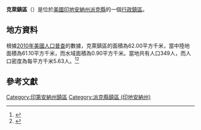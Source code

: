{{noteTA
|G1=USState
|G2=地名
|G3=Unit
}}
{{Infobox settlement
|official_name            = 克萊鎮區
|native_name = Clay Township
|settlement_type          = [[行政鎮區|行政鎮區]]
|image_skyline            = 
|imagesize                = 
|image_map                = Map highlighting Clay Township, Pike County, Indiana.svg
|mapsize                  = 250px
|pushpin_map  =USA Indiana
|pushpin_label = 克萊鎮區
|pushpin_label_position   = top
|pushpin_map_caption      = 克萊鎮區在印地安納州的位置
|subdivision_type         = [[世界政區索引|國家]]
|subdivision_type1        = [[美国州份|州份]]
|subdivision_type2        = [[印地安納州行政区划|縣]]
|subdivision_name         = [[美国|美国]]
|subdivision_name1        = [[印地安納州|印地安納州]]
|subdivision_name2        = [[派克縣_(印地安納州)|派克縣]]
|elevation_ft             = 463
|elevation_m              = 141
|timezone                 = [[北美东部時區|北美东部時區]]
|area_total_km2           = 62.00
|area_land_km2            = 61.10
|area_water_km2           = 0.90
|area_total_sq_mi         = 
|area_land_sq_mi          = 
|area_water_sq_mi         = 
|population_as_of         = [[2010年美國人口普查|2010]]
|population_footnotes     = 
|population_total         = 349
|population_density_km2   = auto
|population_density_sq_mi = auto
|utc_offset               = -5
|coordinates              = {{coord|38|29|24|N|87|25|30|W|type:city_region:US-AL_source:GNS-enwiki|display=inline,title}}
| coor_pinpoint           = 
| coordinates_footnotes   = 
|timezone_DST             = EDT
|utc_offset_DST           = -4
|postal_code_type         = [[美國郵區編號|郵區編號]]
|postal_code              = 47567, 47640
|area_code                = {{link-en|电话区号812|Area code 812|812}}
|blank_name = [[地名信息系统|GNIS ID]]
|blank_info = 453217
}}
'''克萊鎮區'''（{{lang-en|Clay Township}}）是位於[[美國|美國]][[印地安納州|印地安納州]][[派克縣_(印地安納州)|派克縣]]的一個[[行政鎮區|行政鎮區]]。

== 地方資料 ==
根據[[2010年美國人口普查|2010年美國人口普查]]的數據，克萊鎮區的面積為62.00平方千米，當中陸地面積為61.10平方千米，而水域面積為0.90平方千米。當地共有人口349人，而人口密度為每平方千米5.63人。<ref name="GR8">{{cite web|url=http://factfinder2.census.gov|publisher=[[美国人口调查局|美国人口调查局]]|accessdate=2011-05-14|title=American FactFinder|archive-date=2013-09-11|archive-url=https://web.archive.org/web/20130911234518/http://factfinder2.census.gov/|dead-url=no}}</ref><ref>{{cite web|url=https://www.citypopulation.de/en/usa/indiana/admin/|title=USA: Indiana (Counties and Townships) - City Population|access-date=2020-08-13|archive-date=2020-04-22|archive-url=https://web.archive.org/web/20200422090607/https://www.citypopulation.de/en/usa/indiana/admin/|dead-url=no}}</ref>

== 參考文獻 ==
{{reflist}}

{{派克縣 (印地安納州)}}

{{DEFAULTSORT:Clay Township}}
[[Category:印第安納州鎮區|Category:印第安納州鎮區]]
[[Category:派克縣鎮區_(印地安納州)|Category:派克縣鎮區 (印地安納州)]]

{{Indiana-geo-stub}}